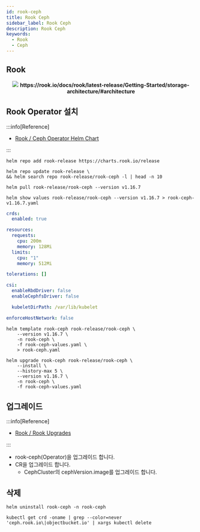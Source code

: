 ```yaml
---
id: rook-ceph
title: Rook Ceph
sidebar_label: Rook Ceph
description: Rook Ceph
keywords:
  - Rook
  - Ceph
---
```



## Rook

<center>
	<img src={useBaseUrl("img/mlops/storage/ceph/rook-ceph.png")} />
	<strong>https://rook.io/docs/rook/latest-release/Getting-Started/storage-architecture/#architecture</strong>
</center>

## Rook Operator 설치

:::info[Reference]

- [Rook / Ceph Operator Helm Chart](https://rook.io/docs/rook/latest-release/Helm-Charts/operator-chart/)

:::

```shell
helm repo add rook-release https://charts.rook.io/release
```

```shell
helm repo update rook-release \
&& helm search repo rook-release/rook-ceph -l | head -n 10
```

```shell
helm pull rook-release/rook-ceph --version v1.16.7
```

```shell
helm show values rook-release/rook-ceph --version v1.16.7 > rook-ceph-v1.16.7.yaml
```

```yaml title="rook-ceph-values.yaml"
crds:
  enabled: true

resources:
  requests:
    cpu: 200m
    memory: 128Mi
  limits:
    cpu: "1"
    memory: 512Mi

tolerations: []

csi:
  enableRbdDriver: false
  enableCephfsDriver: false

  kubeletDirPath: /var/lib/kubelet

enforceHostNetwork: false
```

```shell
helm template rook-ceph rook-release/rook-ceph \
    --version v1.16.7 \
    -n rook-ceph \
    -f rook-ceph-values.yaml \
    > rook-ceph.yaml
```

```shell
helm upgrade rook-ceph rook-release/rook-ceph \
    --install \
    --history-max 5 \
    --version v1.16.7 \
    -n rook-ceph \
    -f rook-ceph-values.yaml
```

## 업그레이드

:::info[Reference]

- [Rook / Rook Upgrades](https://rook.io/docs/rook/latest-release/Upgrade/rook-upgrade)

:::

- rook-ceph\(Operator\)을 업그레이드 합니다.
- CR을 업그레이드 합니다.
  - CephCluster의 cephVersion.image를 업그레이드 합니다.

## 삭제

```shell
helm uninstall rook-ceph -n rook-ceph
```

```shell
kubectl get crd -oname | grep --color=never 'ceph.rook.io\|objectbucket.io' | xargs kubectl delete
```
